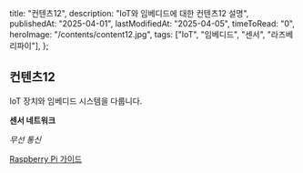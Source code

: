   title: "컨텐츠12",
  description: "IoT와 임베디드에 대한 컨텐츠12 설명",
  publishedAt: "2025-04-01",
  lastModifiedAt: "2025-04-05",
  timeToRead: "0",
  heroImage: "/contents/content12.jpg",
  tags: ["IoT", "임베디드", "센서", "라즈베리파이"],
};

## 컨텐츠12

IoT 장치와 임베디드 시스템을 다룹니다.

**센서 네트워크**

_무선 통신_

[Raspberry Pi 가이드](https://raspberrypi.org)
